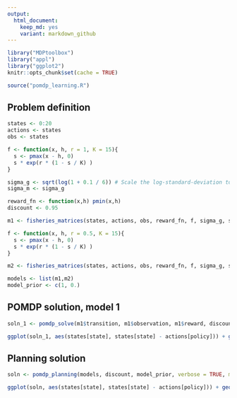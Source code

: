 ```yaml
---
output:
  html_document: 
    keep_md: yes
    variant: markdown_github
---  
```




```r
library("MDPtoolbox")
library("appl")
library("ggplot2")
knitr::opts_chunk$set(cache = TRUE)
```

```r
source("pomdp_learning.R")
```


## Problem definition

```r
states <- 0:20
actions <- states
obs <- states

f <- function(x, h, r = 1, K = 15){
  s <- pmax(x - h, 0)
  s * exp(r * (1 - s / K) )
}

sigma_g <- sqrt(log(1 + 0.1 / 6)) # Scale the log-standard-deviation to result in similar variance to a uniform distribution of width 0.5
sigma_m <- sigma_g

reward_fn <- function(x,h) pmin(x,h)
discount <- 0.95
```


```r
m1 <- fisheries_matrices(states, actions, obs, reward_fn, f, sigma_g, sigma_m)

f <- function(x, h, r = 0.5, K = 15){
  s <- pmax(x - h, 0)
  s * exp(r * (1 - s / K) )
}

m2 <- fisheries_matrices(states, actions, obs, reward_fn, f, sigma_g, sigma_m)

models <- list(m1,m2)
model_prior <- c(1, 0.)
```


## POMDP solution, model 1

```r
soln_1 <- pomdp_solve(m1$transition, m1$observation, m1$reward, discount, precision = 1)
```


```r
ggplot(soln_1, aes(states[state], states[state] - actions[policy])) + geom_point()
```


## Planning solution

```r
soln <- pomdp_planning(models, discount, model_prior, verbose = TRUE, mc.cores = 1L, precision = 1)
```


```r

ggplot(soln, aes(states[state], states[state] - actions[policy])) + geom_point()
```


